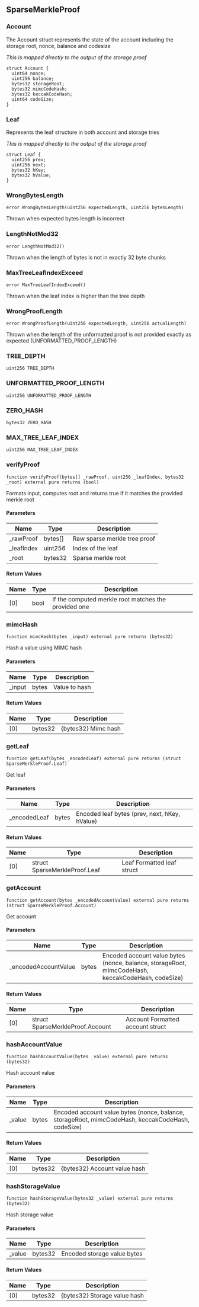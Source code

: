## SparseMerkleProof

### Account

The Account struct represents the state of the account including the storage root, nonce, balance and codesize

_This is mapped directly to the output of the storage proof_

```solidity
struct Account {
  uint64 nonce;
  uint256 balance;
  bytes32 storageRoot;
  bytes32 mimcCodeHash;
  bytes32 keccakCodeHash;
  uint64 codeSize;
}
```

### Leaf

Represents the leaf structure in both account and storage tries

_This is mapped directly to the output of the storage proof_

```solidity
struct Leaf {
  uint256 prev;
  uint256 next;
  bytes32 hKey;
  bytes32 hValue;
}
```

### WrongBytesLength

```solidity
error WrongBytesLength(uint256 expectedLength, uint256 bytesLength)
```

Thrown when expected bytes length is incorrect

### LengthNotMod32

```solidity
error LengthNotMod32()
```

Thrown when the length of bytes is not in exactly 32 byte chunks

### MaxTreeLeafIndexExceed

```solidity
error MaxTreeLeafIndexExceed()
```

Thrown when the leaf index is higher than the tree depth

### WrongProofLength

```solidity
error WrongProofLength(uint256 expectedLength, uint256 actualLength)
```

Thrown when the length of the unformatted proof is not provided exactly as expected (UNFORMATTED_PROOF_LENGTH)

### TREE_DEPTH

```solidity
uint256 TREE_DEPTH
```

### UNFORMATTED_PROOF_LENGTH

```solidity
uint256 UNFORMATTED_PROOF_LENGTH
```

### ZERO_HASH

```solidity
bytes32 ZERO_HASH
```

### MAX_TREE_LEAF_INDEX

```solidity
uint256 MAX_TREE_LEAF_INDEX
```

### verifyProof

```solidity
function verifyProof(bytes[] _rawProof, uint256 _leafIndex, bytes32 _root) external pure returns (bool)
```

Formats input, computes root and returns true if it matches the provided merkle root

#### Parameters

| Name | Type | Description |
| ---- | ---- | ----------- |
| _rawProof | bytes[] | Raw sparse merkle tree proof |
| _leafIndex | uint256 | Index of the leaf |
| _root | bytes32 | Sparse merkle root |

#### Return Values

| Name | Type | Description |
| ---- | ---- | ----------- |
| [0] | bool | If the computed merkle root matches the provided one |

### mimcHash

```solidity
function mimcHash(bytes _input) external pure returns (bytes32)
```

Hash a value using MIMC hash

#### Parameters

| Name | Type | Description |
| ---- | ---- | ----------- |
| _input | bytes | Value to hash |

#### Return Values

| Name | Type | Description |
| ---- | ---- | ----------- |
| [0] | bytes32 | {bytes32} Mimc hash |

### getLeaf

```solidity
function getLeaf(bytes _encodedLeaf) external pure returns (struct SparseMerkleProof.Leaf)
```

Get leaf

#### Parameters

| Name | Type | Description |
| ---- | ---- | ----------- |
| _encodedLeaf | bytes | Encoded leaf bytes (prev, next, hKey, hValue) |

#### Return Values

| Name | Type | Description |
| ---- | ---- | ----------- |
| [0] | struct SparseMerkleProof.Leaf | Leaf Formatted leaf struct |

### getAccount

```solidity
function getAccount(bytes _encodedAccountValue) external pure returns (struct SparseMerkleProof.Account)
```

Get account

#### Parameters

| Name | Type | Description |
| ---- | ---- | ----------- |
| _encodedAccountValue | bytes | Encoded account value bytes (nonce, balance, storageRoot, mimcCodeHash, keccakCodeHash, codeSize) |

#### Return Values

| Name | Type | Description |
| ---- | ---- | ----------- |
| [0] | struct SparseMerkleProof.Account | Account Formatted account struct |

### hashAccountValue

```solidity
function hashAccountValue(bytes _value) external pure returns (bytes32)
```

Hash account value

#### Parameters

| Name | Type | Description |
| ---- | ---- | ----------- |
| _value | bytes | Encoded account value bytes (nonce, balance, storageRoot, mimcCodeHash, keccakCodeHash, codeSize) |

#### Return Values

| Name | Type | Description |
| ---- | ---- | ----------- |
| [0] | bytes32 | {bytes32} Account value hash |

### hashStorageValue

```solidity
function hashStorageValue(bytes32 _value) external pure returns (bytes32)
```

Hash storage value

#### Parameters

| Name | Type | Description |
| ---- | ---- | ----------- |
| _value | bytes32 | Encoded storage value bytes |

#### Return Values

| Name | Type | Description |
| ---- | ---- | ----------- |
| [0] | bytes32 | {bytes32} Storage value hash |

